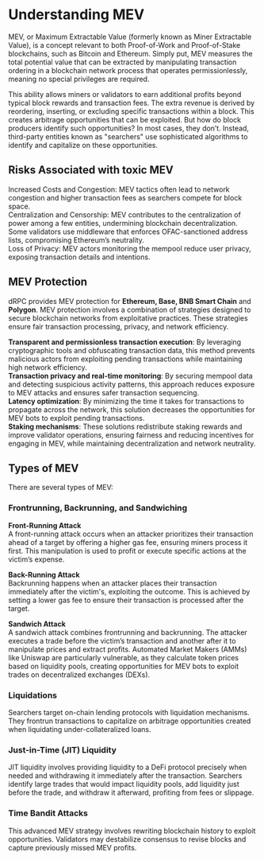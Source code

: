 # Understanding MEV

MEV, or Maximum Extractable Value (formerly known as Miner Extractable Value), is a concept relevant to both Proof-of-Work and Proof-of-Stake blockchains, such as Bitcoin and Ethereum. Simply put, MEV measures the total potential value that can be extracted by manipulating transaction ordering in a blockchain network process that operates permissionlessly, meaning no special privileges are required.

This ability allows miners or validators to earn additional profits beyond typical block rewards and transaction fees. The extra revenue is derived by reordering, inserting, or excluding specific transactions within a block. This creates arbitrage opportunities that can be exploited. But how do block producers identify such opportunities? In most cases, they don’t. Instead, third-party entities known as "searchers" use sophisticated algorithms to identify and capitalize on these opportunities.

## Risks Associated with toxic MEV

Increased Costs and Congestion: MEV tactics often lead to network congestion and higher transaction fees as searchers compete for block space. \
Centralization and Censorship: MEV contributes to the centralization of power among a few entities, undermining blockchain decentralization. Some validators use middleware that enforces OFAC-sanctioned address lists, compromising Ethereum’s neutrality. \
Loss of Privacy: MEV actors monitoring the mempool reduce user privacy, exposing transaction details and intentions.

## MEV Protection

dRPC provides MEV protection for **Ethereum, Base, BNB Smart Chain** and **Polygon**. MEV protection involves a combination of strategies designed to secure blockchain networks from exploitative practices. These strategies ensure fair transaction processing, privacy, and network efficiency.

**Transparent and permissionless transaction execution**: By leveraging cryptographic tools and obfuscating transaction data, this method prevents malicious actors from exploiting pending transactions while maintaining high network efficiency. \
**Transaction privacy and real-time monitoring**: By securing mempool data and detecting suspicious activity patterns, this approach reduces exposure to MEV attacks and ensures safer transaction sequencing. \
**Latency optimization**: By minimizing the time it takes for transactions to propagate across the network, this solution decreases the opportunities for MEV bots to exploit pending transactions. \
**Staking mechanisms**: These solutions redistribute staking rewards and improve validator operations, ensuring fairness and reducing incentives for engaging in MEV, while maintaining decentralization and network neutrality.


## Types of MEV

There are several types of MEV:

### Frontrunning, Backrunning, and Sandwiching

**Front-Running Attack** \
A front-running attack occurs when an attacker prioritizes their transaction ahead of a target by offering a higher gas fee, ensuring miners process it first. This manipulation is used to profit or execute specific actions at the victim’s expense.

**Back-Running Attack** \
Backrunning happens when an attacker places their transaction immediately after the victim's, exploiting the outcome. This is achieved by setting a lower gas fee to ensure their transaction is processed after the target.

**Sandwich Attack** \
A sandwich attack combines frontrunning and backrunning. The attacker executes a trade before the victim’s transaction and another after it to manipulate prices and extract profits. Automated Market Makers (AMMs) like Uniswap are particularly vulnerable, as they calculate token prices based on liquidity pools, creating opportunities for MEV bots to exploit trades on decentralized exchanges (DEXs).
### Liquidations

Searchers target on-chain lending protocols with liquidation mechanisms. They frontrun transactions to capitalize on arbitrage opportunities created when liquidating under-collateralized loans.

### Just-in-Time (JIT) Liquidity

JIT liquidity involves providing liquidity to a DeFi protocol precisely when needed and withdrawing it immediately after the transaction. Searchers identify large trades that would impact liquidity pools, add liquidity just before the trade, and withdraw it afterward, profiting from fees or slippage.

### Time Bandit Attacks

This advanced MEV strategy involves rewriting blockchain history to exploit opportunities. Validators may destabilize consensus to revise blocks and capture previously missed MEV profits.





